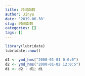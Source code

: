 ```yaml
---
title: 时间函数
author: Jinyu
date: '2019-06-30'
slug: 时间函数
categories: []
tags: []
---
```


```r
library(lubridate)
lubridate::now()
```
```r
d1 <- ymd_hms("2000-01-01 0:0:0")
d2 <- ymd_hms("2000-01-02 12:0:5")
di <- d2 - d1; di
```


